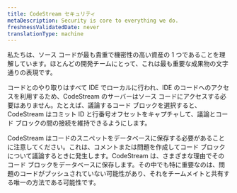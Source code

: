 ```yaml
---
title: CodeStream セキュリティ
metaDescription: Security is core to everything we do.
freshnessValidatedDate: never
translationType: machine
---
```


私たちは、ソース コードが最も貴重で機密性の高い資産の 1 つであることを理解しています。ほとんどの開発チームにとって、これは最も重要な成果物の文字通りの表現です。

コードとのやり取りはすべて IDE でローカルに行われ、IDE のコードへのアクセスを利用するため、CodeStream のサーバーはソース コードにアクセスする必要はありません。たとえば、議論するコード ブロックを選択すると、CodeStream はコミット ID と行番号オフセットをキャプチャして、議論とコード ブロックの間の接続を維持できるようにします。

CodeStream はコードのスニペットをデータベースに保存する必要があることに注意してください。これは、コメントまたは問題を作成してコード ブロックについて議論するときに発生します。CodeStream は、さまざまな理由でそのコード ブロックをデータベースに保存します。その中でも特に重要なのは、問題のコードがプッシュされていない可能性があり、それをチームメイトと共有する唯一の方法である可能性です。